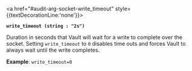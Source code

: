 <a id="audit-arg-socket-write_timeout" />

<a href="#audit-arg-socket-write_timeout" style={{textDecorationLine:'none'}}>

**`write_timeout (string : "2s")`**

</a>

Duration in seconds that Vault will wait for a write to complete over the
socket. Setting `write_timeout` to `0` disables time outs and forces Vault to
always wait until the write completes.

**Example**: `write_timeout=0`

